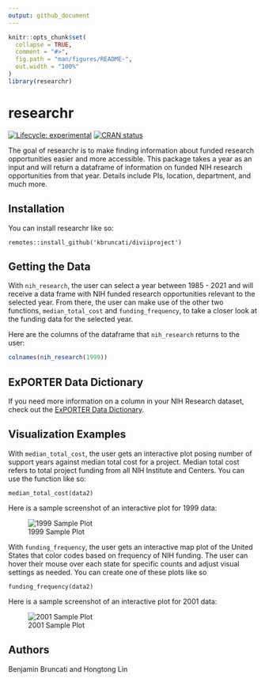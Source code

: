 ```yaml
---
output: github_document
---
```


<!-- README.md is generated from README.Rmd. Please edit that file -->

```r
knitr::opts_chunk$set(
  collapse = TRUE,
  comment = "#>",
  fig.path = "man/figures/README-",
  out.width = "100%"
)
library(researchr)
```

# researchr

<!-- badges: start -->
[![Lifecycle: experimental](https://img.shields.io/badge/lifecycle-experimental-orange.svg)](https://lifecycle.r-lib.org/articles/stages.html#experimental)
[![CRAN status](https://www.r-pkg.org/badges/version/kbruncati)](https://CRAN.R-project.org/package=researchr)
<!-- badges: end -->

The goal of researchr is to make finding information about funded research opportunities easier and more accessible. This package takes a year as an input and will return a dataframe of information on funded NIH research opportunities from that year. Details include PIs, location, department, and much more.  

## Installation

You can install researchr like so:

```
remotes::install_github('kbruncati/diviiproject')
```

## Getting the Data

With `nih_research`, the user can select a year between 1985 - 2021 and will receive a data frame with NIH funded research opportunities relevant to the selected year. From there, the user can make use of the other two functions, `median_total_cost` and `funding_frequency`, to take a closer look at the funding data for the selected year.

Here are the columns of the dataframe that `nih_research` returns to the user:

```r
colnames(nih_research(1999)) 
```

## ExPORTER Data Dictionary

If you need more information on a column in your NIH Research dataset, check out the [ExPORTER Data Dictionary](https://report.nih.gov/exporter-data-dictionary).

## Visualization Examples

With `median_total_cost`, the user gets an interactive plot posing number of support years against median total cost for a project. Median total cost refers to total project funding from all NIH Institute and Centers. You can use the function like so:

```
median_total_cost(data2)
```

Here is a sample screenshot of an interactive plot for 1999 data:

![1999 Sample Plot](sample plots/1999 median_total_cost.png) 

With `funding_frequency`, the user gets an interactive map plot of the United States that color codes based on frequency of NIH funding. The user can hover their mouse over each state for specific counts and adjust visual settings as needed. You can create one of these plots like so

```
funding_frequency(data2)
```

Here is a sample screenshot of an interactive plot for 2001 data:

![2001 Sample Plot](sample plots/2001_funding_frequency.png)

## Authors

Benjamin Bruncati and Hongtong Lin

